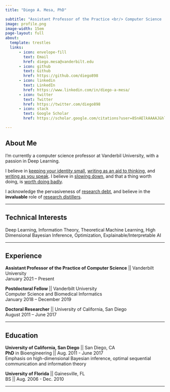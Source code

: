 ```yaml
---
title: "Diego A. Mesa, PhD"

subtitle: "Assistant Professor of the Practice <br/> Computer Science || Vanderbilt University"
image: profile.png
image-width: 15em
page-layout: full
about:
  template: trestles
  links:
      - icon: envelope-fill
        text: Email
        href: diego.mesa@vanderbilt.edu
      - icon: github
        text: Github
        href: https://github.com/diego898
      - icon: linkedin
        text: LinkedIn
        href: https://www.linkedin.com/in/diego-a-mesa/
      - icon: twitter
        text: Twitter
        href: https://twitter.com/diego898
      - icon: stack
        text: Google Scholar
        href: https://scholar.google.com/citations?user=8SnAElkAAAAJ&hl=en

---
```


## About Me
I'm currently a computer science professor at Vanderbil University, with a passion in Deep Learning. 

I believe in [keeping your identity small](http://www.paulgraham.com/identity.html), [writing as an aid to thinking](http://www.paulgraham.com/essay.html), and [writing as you speak](http://www.paulgraham.com/talk.html). I believe in [slowing down](https://lareviewofbooks.org/article/in-praise-of-slowness/), and that a thing worth doing, is [worth doing badly](http://www.chesterton.org/a-thing-worth-doing/). 

I acknowledge the pervasiveness of [research debt](http://distill.pub/2017/research-debt/), and believe in the **invaluable** role of [research distillers](http://distill.pub/2017/research-debt/).

---

## Technical Interests
Deep Learning, Information Theory, Theoretical Machine Learning, High Dimensional Bayesian Inference, Optimization, Explainable/Interpretable AI

---

## Experience
**Assistant Professor of the Practice of Computer Science** || Vanderbilt University
<br/>
January 2021 – Present 



**Postdoctoral Fellow** || Vanderbilt University
<br/>
Computer Science and Biomedical Informatics
<br/>
January 2018 – December 2019



**Doctoral Researcher** || University of California, San Diego 
<br/>
August 2011 – June 2017

---

## Education
**University of California, San Diego** || San Diego, CA
<br/>
**PhD** in Bioengineering || Aug. 2011 - June 2017
<br/>
Emphasis on high-dimensional Bayesian inference, optimal sequential communication and information theory


**University of Florida** || Gainesville, FL
<br/>
BS || Aug. 2006 - Dec. 2010

---
